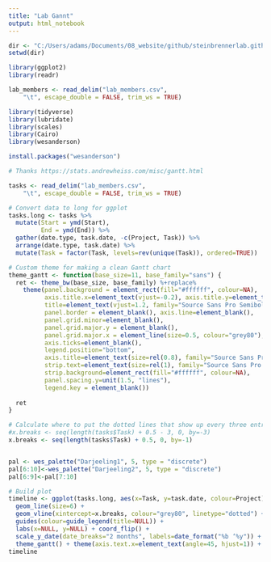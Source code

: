 ```yaml
---
title: "Lab Gannt"
output: html_notebook
---
```




```r

dir <- "C:/Users/adams/Documents/08_website/github/steinbrennerlab.github.io"
setwd(dir)

library(ggplot2)
library(readr)
```

```r
lab_members <- read_delim("lab_members.csv", 
    "\t", escape_double = FALSE, trim_ws = TRUE)

```

```r
library(tidyverse)
library(lubridate)
library(scales)
library(Cairo)
library(wesanderson)

install.packages("wesanderson")
```

```r

# Thanks https://stats.andrewheiss.com/misc/gantt.html

tasks <- read_delim("lab_members.csv", 
    "\t", escape_double = FALSE, trim_ws = TRUE)

# Convert data to long for ggplot
tasks.long <- tasks %>%
  mutate(Start = ymd(Start),
         End = ymd(End)) %>%
  gather(date.type, task.date, -c(Project, Task)) %>%
  arrange(date.type, task.date) %>%
  mutate(Task = factor(Task, levels=rev(unique(Task)), ordered=TRUE))

# Custom theme for making a clean Gantt chart
theme_gantt <- function(base_size=11, base_family="sans") {
  ret <- theme_bw(base_size, base_family) %+replace%
    theme(panel.background = element_rect(fill="#ffffff", colour=NA),
          axis.title.x=element_text(vjust=-0.2), axis.title.y=element_text(vjust=1.5),
          title=element_text(vjust=1.2, family="Source Sans Pro Semibold"),
          panel.border = element_blank(), axis.line=element_blank(),
          panel.grid.minor=element_blank(),
          panel.grid.major.y = element_blank(),
          panel.grid.major.x = element_line(size=0.5, colour="grey80"),
          axis.ticks=element_blank(),
          legend.position="bottom", 
          axis.title=element_text(size=rel(0.8), family="Source Sans Pro Semibold"),
          strip.text=element_text(size=rel(1), family="Source Sans Pro Semibold"),
          strip.background=element_rect(fill="#ffffff", colour=NA),
          panel.spacing.y=unit(1.5, "lines"),
          legend.key = element_blank())
  
  ret
}

# Calculate where to put the dotted lines that show up every three entries
#x.breaks <- seq(length(tasks$Task) + 0.5 - 3, 0, by=-3)
x.breaks <- seq(length(tasks$Task) + 0.5, 0, by=-1)


pal <- wes_palette("Darjeeling1", 5, type = "discrete")
pal[6:10]<-wes_palette("Darjeeling2", 5, type = "discrete")
pal[6:9]<-pal[7:10]

# Build plot
timeline <- ggplot(tasks.long, aes(x=Task, y=task.date, colour=Project)) + 
  geom_line(size=6) + 
  geom_vline(xintercept=x.breaks, colour="grey80", linetype="dotted") + 
  guides(colour=guide_legend(title=NULL)) +
  labs(x=NULL, y=NULL) + coord_flip() +
  scale_y_date(date_breaks="2 months", labels=date_format("%b ‘%y")) +
  theme_gantt() + theme(axis.text.x=element_text(angle=45, hjust=1)) + scale_color_manual(values=pal) +ggtitle("Steinbrenner Lab")
timeline

```

